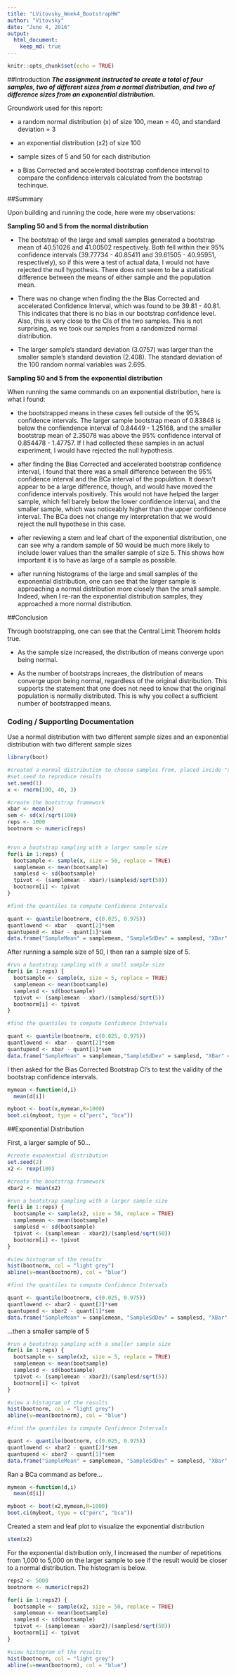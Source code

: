 ```yaml
---
title: "LVitovsky_Week4_BootstrapHW"
author: "Vitovsky"
date: "June 4, 2016"
output:  
  html_document:
    keep_md: true
---
```


```r
knitr::opts_chunk$set(echo = TRUE)
```

##Introduction
***The assignment instructed to create a total of four samples, two of different sizes from a normal distribution, and two of difference sizes from an exponential distribution.***

Groundwork used for this report:

  * a random normal distribution (x) of size 100, mean = 40, and standard deviation = 3
  
  * an exponential distribution (x2) of size 100 
  * sample sizes of 5 and 50 for each distribution
  
  * a Bias Corrected and accelerated bootstrap confidence interval to compare the confidence intervals calculated from the bootstrap techinque.
  
##Summary

Upon building and running the code, here were my observations:

**Sampling 50 and 5 from the normal distribution**

  * The bootstrap of the large and small samples generated a bootstrap mean of 40.51026 and 41.00502 respectively.  Both fell within their 95% confidence intervals (39.77734 - 40.85411 and 39.61505 - 40.95951, respectively), so if this were a test of actual data, I would not have rejected the null hypothesis.  There does not seem to be a statistical difference between the means of either sample and the population mean.
  
  * There was no change when finding the the Bias Corrected and accelerated Confidence Interval, which was found to be 39.81 - 40.81.  This indicates that there is no bias in our bootstrap confidence level.  Also, this is very close to the CIs of the two samples.  This is not surprising, as we took our samples from a randomized normal distribution.
  
  * The larger sample's standard deviation (3.0757) was larger than the smaller sample's standard deviation (2.408).  The standard deviation of the 100 random normal variables was 2.695.  
  
**Sampling 50 and 5 from the exponential distribution**

When running the same commands on an exponential distribution, here is what I found:

  * the bootstrapped means in these cases fell outside of the 95% confidence intervals.  The larger sample bootstrap mean of 0.83848 is below the confiendence interval of 0.84449 - 1.25168, and the smaller bootstrap mean of 2.35078 was above the 95% confidence interval of 0.854478 - 1.47757.  If I had collected these samples in an actual experiment, I would have rejected the null hypothesis.
  
  * after finding the Bias Corrected and accelerated bootstrap confidence interval, I found that there was a small difference between the 95% confidence interval and the BCa interval of the population.  It doesn't appear to be a large difference, though, and would have moved the confidence intervals positively.  This would not have helped the larger sample, which fell barely below the lower confidence interval, and the smaller sample, which was noticeably higher than the upper confidence interval.  The BCa does not change my interpretation that we would reject the null hypothese in this case.
  
  * after reviewing a stem and leaf chart of the exponential distribution, one can see why a random sample of 50 would be much more likely to include lower values than the smaller sample of size 5.  This shows how important it is to have as large of a sample as possible.
  
  * after running histograms of the large and small samples of the exponential distribution, one can see that the larger sample is approaching a normal distribution more closely than the small sample. Indeed, when I re-ran the exponential distribution samples, they approached a more normal distribution.
  
##Conclusion

Through bootstrapping, one can see that the Central Limit Theorem holds true.

  * As the sample size increased, the distribution of means converge upon being normal.
  
  * As the number of bootstraps increaes, the distribution of means converge upon being normal, regardless of the original distribution.  This supports the statement that one does not need to know that the original population is normally distributed.  This is why you collect a sufficient number of bootstrapped means.

  
### Coding / Supporting Documentation

Use a normal distribution with two different sample sizes and an exponential distribution with two different sample sizes

```r
library(boot)
```

```r
#created a normal distribution to choose samples from, placed inside "x"
#set.seed to reproduce results
set.seed(1)
x <- rnorm(100, 40, 3)

#create the bootstrap framework
xbar <- mean(x)
sem <- sd(x)/sqrt(100)
reps <- 1000
bootnorm <- numeric(reps)


#run a bootstrap sampling with a larger sample size
for(i in 1:reps) {
  bootsample <- sample(x, size = 50, replace = TRUE)
  samplemean <- mean(bootsample)
  samplesd <- sd(bootsample)
  tpivot <- (samplemean - xbar)/(samplesd/sqrt(50))
  bootnorm[i] <- tpivot
}

#find the quantiles to compute Confidence Intervals

quant <- quantile(bootnorm, c(0.025, 0.975))
quantlowend <- xbar - quant[2]*sem
quantupend <- xbar - quant[1]*sem
data.frame("SampleMean" = samplemean, "SampleSdDev" = samplesd, "XBar" = xbar, "LowerCI"=quantlowend, "UpperCI"=quantupend)
```

After running a sample size of 50, I then ran a sample size of 5.

``` r

#run a bootstrap sampling with a small sample size
for(i in 1:reps) {
  bootsample <- sample(x, size = 5, replace = TRUE)
  samplemean <- mean(bootsample)
  samplesd <- sd(bootsample)
  tpivot <- (samplemean - xbar)/(samplesd/sqrt(5))
  bootnorm[i] <- tpivot
}

#find the quantiles to compute Confidence Intervals

quant <- quantile(bootnorm, c(0.025, 0.975))
quantlowend <- xbar - quant[2]*sem
quantupend <- xbar - quant[1]*sem
data.frame("SampleMean" = samplemean,"SampleSdDev" = samplesd, "XBar" = xbar, "LowerCI"=quantlowend, "UpperCI"=quantupend)
```

I then asked for the Bias Corrected Bootstrap CI's to test the validity of the bootstrap confidence intervals.

```r
mymean <-function(d,i)
  mean(d[i])

myboot <- boot(x,mymean,R=1000)
boot.ci(myboot, type = c("perc", "bca"))

```

##Exponential Distribution

First, a larger sample of 50...

```r
#create exponential distribution
set.seed(2)
x2 <- rexp(100)

#create the bootstrap framework
xbar2 <- mean(x2)

#run a bootstrap sampling with a larger sample size
for(i in 1:reps) {
  bootsample <- sample(x2, size = 50, replace = TRUE)
  samplemean <- mean(bootsample)
  samplesd <- sd(bootsample)
  tpivot <- (samplemean - xbar2)/(samplesd/sqrt(50))
  bootnorm[i] <- tpivot
}

#view histogram of the results
hist(bootnorm, col = "light grey")
abline(v=mean(bootnorm), col = "blue")

#find the quantiles to compute Confidence Intervals

quant <- quantile(bootnorm, c(0.025, 0.975))
quantlowend <- xbar2 - quant[2]*sem
quantupend <- xbar2 - quant[1]*sem
data.frame("SampleMean" = samplemean, "SampleSdDev" = samplesd, "XBar" = xbar2, "LowerCI"=quantlowend, "UpperCI"=quantupend)

```

...then a smaller sample of 5

```r
#run a bootstrap sampling with a smaller sample size
for(i in 1:reps) {
  bootsample <- sample(x2, size = 5, replace = TRUE)
  samplemean <- mean(bootsample)
  samplesd <- sd(bootsample)
  tpivot <- (samplemean - xbar2)/(samplesd/sqrt(5))
  bootnorm[i] <- tpivot
}

#view a histogram of the results
hist(bootnorm, col = "light grey")
abline(v=mean(bootnorm), col = "blue")

#find the quantiles to compute Confidence Intervals

quant <- quantile(bootnorm, c(0.025, 0.975))
quantlowend <- xbar2 - quant[2]*sem
quantupend <- xbar2 - quant[1]*sem
data.frame("SampleMean" = samplemean, "SampleSdDev" = samplesd, "XBar" = xbar2, "LowerCI"=quantlowend, "UpperCI"=quantupend)

```

Ran a BCa command as before...

```r
mymean <-function(d,i)
  mean(d[i])

myboot <- boot(x2,mymean,R=1000)
boot.ci(myboot, type = c("perc", "bca"))

```

Created a stem and leaf plot to visualize the exponential distribution

```r
stem(x2)
```

For the exponential distribution only, I increased the number of repetitions from 1,000 to 5,000 on the larger sample to see if the result would be closer to a normal distribution. The histogram is below.

```r
reps2 <- 5000
bootnorm <- numeric(reps2)

for(i in 1:reps2) {
  bootsample <- sample(x2, size = 50, replace = TRUE)
  samplemean <- mean(bootsample)
  samplesd <- sd(bootsample)
  tpivot <- (samplemean - xbar2)/(samplesd/sqrt(50))
  bootnorm[i] <- tpivot
}

#view histogram of the results
hist(bootnorm, col = "light grey")
abline(v=mean(bootnorm), col = "blue")

```


